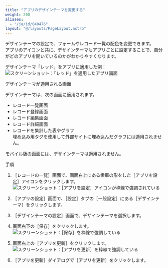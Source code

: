 ```yaml
---
title: "アプリのデザインテーマを変更する"
weight: 200
aliases:
  - "/ja/id/040476"
layout: "@/layouts/PageLayout.astro"
---
```




デザインテーマの設定で、フォームやレコード一覧の配色を変更できます。  
アプリのアイコンと共に、デザインテーマもアプリごとに設定することで、自分がどのアプリを開いているのかがわかりやすくなります。

デザインテーマ「レッド」をアプリに適用した例：  
<Img src="/k/kintone/img-ja/theme_img03_1.png" alt="スクリーンショット：「レッド」を適用したアプリ画面" />

<Heading id="app_generalsettings_theme_10">デザインテーマが適用される画面</Heading>

デザインテーマは、次の画面に適用されます。

* レコード一覧画面
* レコード登録画面
* レコード編集画面
* レコード詳細画面
* レコードを集計した表やグラフ  
  埋め込み用タグを使用して外部サイトに埋め込んだグラフには適用されません。

<Note>

モバイル版の画面には、デザインテーマは適用されません。

</Note>

<Heading id="app_generalsettings_theme_20">手順</Heading>

1. <Wovn>［レコードの一覧］</Wovn>画面で、画面右上にある歯車の形をした<Wovn>［アプリを設定］</Wovn>アイコンをクリックします。<Wovn></Wovn><Wovn></Wovn>  
   <Img src="/k/kintone/img/settings_new_icon.png" alt="スクリーンショット：［アプリを設定］アイコンが枠線で強調されている" />

1. <Wovn>［アプリの設定］</Wovn>画面で、<Wovn>［設定］</Wovn>タブの<Wovn>［一般設定］</Wovn>にある<Wovn>［デザインテーマ］</Wovn>をクリックします。<Wovn></Wovn><Wovn></Wovn><Wovn></Wovn><Wovn></Wovn>

1. <Wovn>［デザインテーマの設定］</Wovn>画面で、デザインテーマを選択します。

1. 画面右下の<Wovn>［保存］</Wovn>をクリックします。<Wovn></Wovn>  
   <Img src="/k/kintone/img-ja/theme_img02.png" alt="スクリーンショット：［保存］を枠線で強調している" />

1. 画面右上の<Wovn>［アプリを更新］</Wovn>をクリックします。<Wovn></Wovn>  
   <Img src="/k/kintone/img-ja/theme_img03.png" alt="スクリーンショット：［アプリを更新］を枠線で強調している" />

1. <Wovn>［アプリを更新］</Wovn>ダイアログで<Wovn>［アプリを更新］</Wovn>をクリックします。<Wovn></Wovn><Wovn></Wovn>
